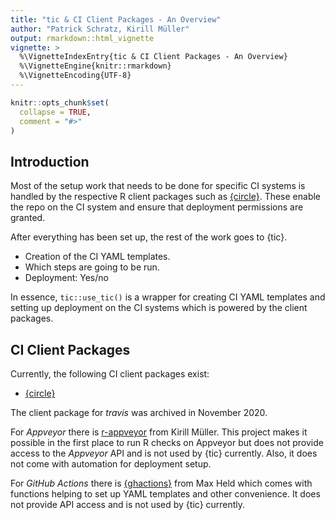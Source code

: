 ```yaml
---
title: "tic & CI Client Packages - An Overview"
author: "Patrick Schratz, Kirill Müller"
output: rmarkdown::html_vignette
vignette: >
  %\VignetteIndexEntry{tic & CI Client Packages - An Overview}
  %\VignetteEngine{knitr::rmarkdown}
  %\VignetteEncoding{UTF-8}
---
```


```r
knitr::opts_chunk$set(
  collapse = TRUE,
  comment = "#>"
)
```

## Introduction

Most of the setup work that needs to be done for specific CI systems is handled by the respective R client packages such as [{circle}](https://docs.ropensci/circle/).
These enable the repo on the CI system and ensure that deployment permissions are granted.

After everything has been set up, the rest of the work goes to {tic}.

- Creation of the CI YAML templates.
- Which steps are going to be run.
- Deployment: Yes/no

In essence, `tic::use_tic()` is a wrapper for creating CI YAML templates and setting up deployment on the CI systems which is powered by the client packages.

## CI Client Packages

Currently, the following CI client packages exist:

- [{circle}]((https://docs.ropensci.org/circle/))

The client package for _travis_ was archived in November 2020.

For _Appveyor_ there is [r-appveyor](https://github.com/krlmlr/r-appveyor) from Kirill Müller.
This project makes it possible in the first place to run R checks on Appveyor but does not provide access to the _Appveyor_ API and is not used by {tic} currently.
Also, it does not come with automation for deployment setup.

For _GitHub Actions_ there is [{ghactions}](https://github.com/maxheld83/ghactions) from Max Held which comes with functions helping to set up YAML templates and other convenience.
It does not provide API access and is not used by {tic} currently.
